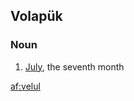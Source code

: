 ==Volapük==
{{attention|vo|POS?}}
===Noun===
{{infl|vo|noun}}

# [[July]], the seventh month

[[af:velul]]
